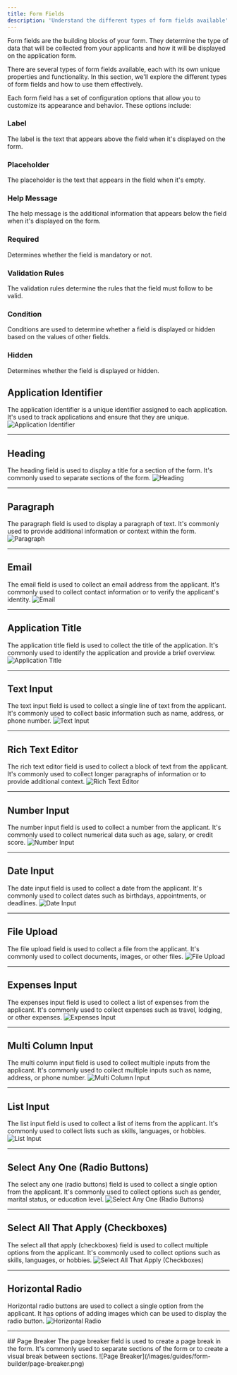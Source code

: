 ```yaml
---
title: Form Fields
description: 'Understand the different types of form fields available'
---
```




Form fields are the building blocks of your form. They determine the type of data that will be collected from your applicants and how it will be displayed on the application form.

There are several types of form fields available, each with its own unique properties and functionality. In this section, we'll explore the different types of form fields and how to use them effectively.

<Card title="Configuration Options">
Each form field has a set of configuration options that allow you to customize its appearance and behavior. These options include:

### Label
The label is the text that appears above the field when it's displayed on the form.
### Placeholder
The placeholder is the text that appears in the field when it's empty.
### Help Message
The help message is the additional information that appears below the field when it's displayed on the form.
### Required
Determines whether the field is mandatory or not.
### Validation Rules
The validation rules determine the rules that the field must follow to be valid.
### Condition
Conditions are used to determine whether a field is displayed or hidden based on the values of other fields.
### Hidden
Determines whether the field is displayed or hidden.
</Card>

## Application Identifier
The application identifier is a unique identifier assigned to each application. It's used to track applications and ensure that they are unique.
![Application Identifier](/images/guides/form-builder/application-identifier.png)
<hr />

## Heading
The heading field is used to display a title for a section of the form. It's commonly used to separate sections of the form.
![Heading](/images/guides/form-builder/heading.png)
<hr />

## Paragraph
The paragraph field is used to display a paragraph of text. It's commonly used to provide additional information or context within the form.
![Paragraph](/images/guides/form-builder/paragraph.png)
<hr />

## Email
The email field is used to collect an email address from the applicant. It's commonly used to collect contact information or to verify the applicant's identity.
![Email](/images/guides/form-builder/email.png)
<hr />

## Application Title
The application title field is used to collect the title of the application. It's commonly used to identify the application and provide a brief overview.
![Application Title](/images/guides/form-builder/application-title.png)
<hr />

## Text Input
The text input field is used to collect a single line of text from the applicant. It's commonly used to collect basic information such as name, address, or phone number.
![Text Input](/images/guides/form-builder/text-input.png)
<hr />

## Rich Text Editor
The rich text editor field is used to collect a block of text from the applicant. It's commonly used to collect longer paragraphs of information or to provide additional context.
![Rich Text Editor](/images/guides/form-builder/rich-text-editor.png)
<hr />

## Number Input
The number input field is used to collect a number from the applicant. It's commonly used to collect numerical data such as age, salary, or credit score.
![Number Input](/images/guides/form-builder/number-input.png)
<hr />

## Date Input
The date input field is used to collect a date from the applicant. It's commonly used to collect dates such as birthdays, appointments, or deadlines.
![Date Input](/images/guides/form-builder/date-input.png)
<hr />

## File Upload
The file upload field is used to collect a file from the applicant. It's commonly used to collect documents, images, or other files.
![File Upload](/images/guides/form-builder/file-upload.png)
<hr />

## Expenses Input
The expenses input field is used to collect a list of expenses from the applicant. It's commonly used to collect expenses such as travel, lodging, or other expenses.
![Expenses Input](/images/guides/form-builder/expenses-input.png)
<hr />

## Multi Column Input
The multi column input field is used to collect multiple inputs from the applicant. It's commonly used to collect multiple inputs such as name, address, or phone number.
![Multi Column Input](/images/guides/form-builder/multi-column-input.png)
<hr />

## List Input
The list input field is used to collect a list of items from the applicant. It's commonly used to collect lists such as skills, languages, or hobbies.
![List Input](/images/guides/form-builder/list-input.png)
<hr />

## Select Any One (Radio Buttons)
The select any one (radio buttons) field is used to collect a single option from the applicant. It's commonly used to collect options such as gender, marital status, or education level.
![Select Any One (Radio Buttons)](/images/guides/form-builder/select-any-one.png)
<hr />

## Select All That Apply (Checkboxes)
The select all that apply (checkboxes) field is used to collect multiple options from the applicant. It's commonly used to collect options such as skills, languages, or hobbies.
![Select All That Apply (Checkboxes)](/images/guides/form-builder/multiple-select.png)
<hr />

## Horizontal Radio
Horizontal radio buttons are used to collect a single option from the applicant. It has options of adding images which can be used to display the radio button.
![Horizontal Radio](/images/guides/form-builder/horizontal-radio.png)
<hr />
## Page Breaker
The page breaker field is used to create a page break in the form. It's commonly used to separate sections of the form or to create a visual break between sections.
![Page Breaker](/images/guides/form-builder/page-breaker.png)
